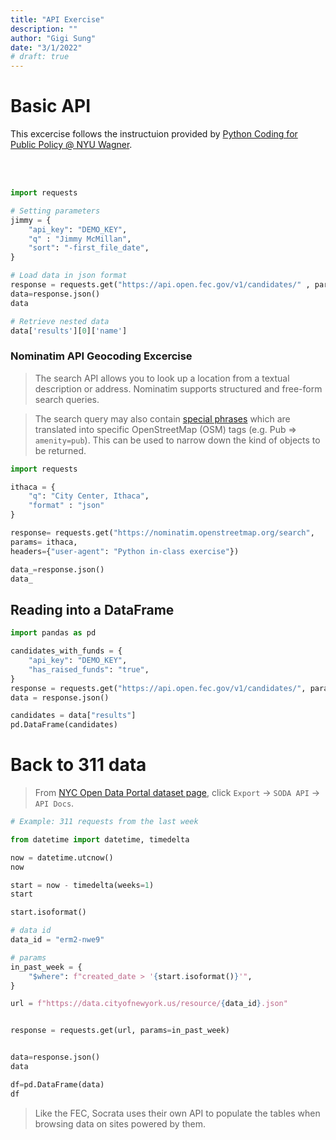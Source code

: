 ```yaml
---
title: "API Exercise"
description: ""
author: "Gigi Sung"
date: "3/1/2022"
# draft: true
---
```


# Basic API

This excercise follows the instructuion provided by [Python Coding for Public Policy @ NYU Wagner](https://python-public-policy.afeld.me/en/nyu/lecture_5.html#in-class-exercise).

</br></br>

```python
import requests

# Setting parameters
jimmy = {
    "api_key": "DEMO_KEY",
    "q" : "Jimmy McMillan",
    "sort": "-first_file_date",
}

# Load data in json format
response = requests.get("https://api.open.fec.gov/v1/candidates/" , params = jimmy)
data=response.json()
data
```


```python
# Retrieve nested data
data['results'][0]['name']


```



### Nominatim API Geocoding Excercise

> The search API allows you to look up a location from a textual description or address. Nominatim supports structured and free-form search queries.

> The search query may also contain [special phrases](https://wiki.openstreetmap.org/wiki/Nominatim/Special_Phrases) which are translated into specific OpenStreetMap (OSM) tags (e.g. Pub => `amenity=pub`). This can be used to narrow down the kind of objects to be returned.


```python
import requests

ithaca = {
    "q": "City Center, Ithaca",
    "format" : "json"
}

response= requests.get("https://nominatim.openstreetmap.org/search", 
params= ithaca,
headers={"user-agent": "Python in-class exercise"})

data_=response.json()
data_

```






## Reading into a DataFrame


```python
import pandas as pd

candidates_with_funds = {
    "api_key": "DEMO_KEY",
    "has_raised_funds": "true",
}
response = requests.get("https://api.open.fec.gov/v1/candidates/", params=candidates_with_funds)
data = response.json()

candidates = data["results"]
pd.DataFrame(candidates)


```



# Back to 311 data

>From [NYC Open Data Portal dataset page](https://data.cityofnewyork.us/Social-Services/311-Service-Requests-from-2010-to-Present/erm2-nwe9/data), click `Export` -> `SODA API` -> `API Docs`.



```python
# Example: 311 requests from the last week

from datetime import datetime, timedelta

now = datetime.utcnow()
now

```


```python
start = now - timedelta(weeks=1)
start
```




```python
start.isoformat()
```




```python
# data id
data_id = "erm2-nwe9"

# params
in_past_week = {
    "$where": f"created_date > '{start.isoformat()}'",
}

url = f"https://data.cityofnewyork.us/resource/{data_id}.json"


response = requests.get(url, params=in_past_week)


data=response.json()
data
```



```python
df=pd.DataFrame(data)
df

```

>Like the FEC, Socrata uses their own API to populate the tables when browsing data on sites powered by them.



